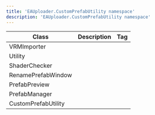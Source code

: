 ```yaml
---
title: 'EAUploader.CustomPrefabUtility namespace'
description: 'EAUploader.CustomPrefabUtility namespace'
---
```


| Class               | Description | Tag |
| ------------------- | ----------- | --- |
| VRMImporter         |             |     |
| Utility             |             |     |
| ShaderChecker       |             |     |
| RenamePrefabWindow  |             |     |
| PrefabPreview       |             |     |
| PrefabManager       |             |     |
| CustomPrefabUtility |             |     |
